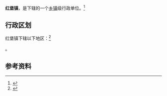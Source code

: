 {{中国乡级行政区|62/05/21/101/000}}

'''红堡镇'''，是{{PRC admin/fullname|62/05/21/101/000|3}}下辖的一个[[乡镇|乡镇]]级行政单位。<ref>{{PRC admin/ref sgc|{{PRC admin/parent|62/05/21/101/000}}}}</ref>

== 行政区划 ==

红堡镇下辖以下地区：<ref>{{PRC admin/ref sgc|62/05/21/101/000}}</ref>

{{PRC admin/children|62/05/21/101/000}}。

== 参考资料 ==

{{reflist}}

{{行政区划小作品}}
{{PRC admin/navcat|62/05/21/101/000}}